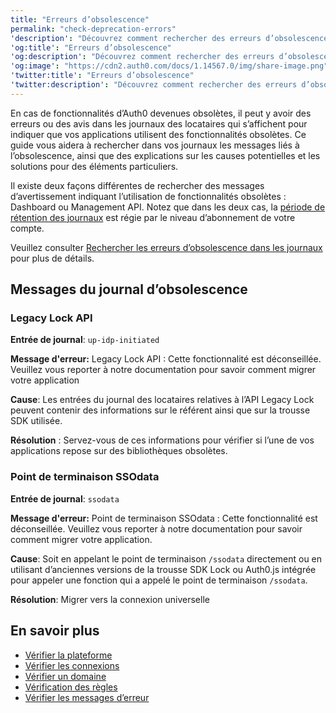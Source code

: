 ```yaml
---
title: "Erreurs d’obsolescence"
permalink: "check-deprecation-errors"
'description': "Découvrez comment rechercher des erreurs d’obsolescence dans les journaux"
'og:title': "Erreurs d’obsolescence"
'og:description': "Découvrez comment rechercher des erreurs d’obsolescence dans les journaux"
'og:image': "https://cdn2.auth0.com/docs/1.14567.0/img/share-image.png"
'twitter:title': "Erreurs d’obsolescence"
'twitter:description': "Découvrez comment rechercher des erreurs d’obsolescence dans les journaux"
---
```


En cas de fonctionnalités d’Auth0 devenues obsolètes, il peut y avoir des erreurs ou des avis dans les journaux des locataires qui s’affichent pour indiquer que vos applications utilisent des fonctionnalités obsolètes. Ce guide vous aidera à rechercher dans vos journaux les messages liés à l’obsolescence, ainsi que des explications sur les causes potentielles et les solutions pour des éléments particuliers.

Il existe deux façons différentes de rechercher des messages d’avertissement indiquant l’utilisation de fonctionnalités obsolètes : Dashboard ou <Tooltip href="/docs/docs/fr-ca/glossary?term=management-api" tip="Management API
Un produit permettant aux clients d’effectuer des tâches administratives." cta="Voir le glossaire">Management API</Tooltip>. Notez que dans les deux cas, la [période de rétention des journaux](/docs/fr-ca/deploy-monitor/logs) est régie par le niveau d’abonnement de votre compte.

Veuillez consulter [Rechercher les erreurs d’obsolescence dans les journaux](/docs/fr-ca/troubleshoot/basic-issues/search-logs-for-deprecation-errors) pour plus de détails.

## Messages du journal d’obsolescence

### Legacy Lock API

**Entrée de journal**: `up-idp-initiated`

**Message d'erreur:** Legacy Lock API : Cette fonctionnalité est déconseillée. Veuillez vous reporter à notre documentation pour savoir comment migrer votre application

**Cause**: Les entrées du journal des locataires relatives à l’API Legacy Lock peuvent contenir des informations sur le référent ainsi que sur la trousse SDK utilisée.

**Résolution** : Servez-vous de ces informations pour vérifier si l’une de vos applications repose sur des bibliothèques obsolètes.

### Point de terminaison SSOdata

**Entrée de journal**: `ssodata`

**Message d'erreur:** Point de terminaison SSOdata : Cette fonctionnalité est déconseillée. Veuillez vous reporter à notre documentation pour savoir comment migrer votre application.

**Cause**: Soit en appelant le point de terminaison `/ssodata` directement ou en utilisant d’anciennes versions de la trousse SDK Lock ou Auth0.js intégrée pour appeler une fonction qui a appelé le point de terminaison `/ssodata`.

**Résolution**: Migrer vers la connexion universelle

## En savoir plus

* [Vérifier la plateforme](/docs/fr-ca/troubleshoot/basic-issues/verify-platform)
* [Vérifier les connexions](/docs/fr-ca/troubleshoot/basic-issues/verify-connections)
* [Vérifier un domaine](/docs/fr-ca/troubleshoot/basic-issues/verify-domain)
* [Vérification des règles](/docs/fr-ca/troubleshoot/basic-issues/verify-rules)
* [Vérifier les messages d’erreur](/docs/fr-ca/troubleshoot/basic-issues/check-error-messages)